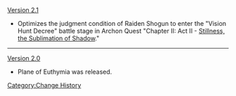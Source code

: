 [[Version 2.1]]
* Optimizes the judgment condition of Raiden Shogun to enter the "Vision Hunt Decree" battle stage in Archon Quest "Chapter II: Act II - [[Stillness, the Sublimation of Shadow]]."
----
[[Version 2.0]]
* Plane of Euthymia was released.
<noinclude>[[Category:Change History]]</noinclude>